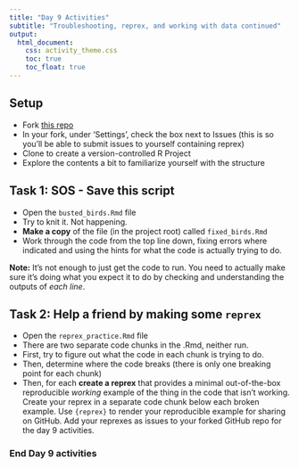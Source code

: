 ```yaml
---
title: "Day 9 Activities"
subtitle: "Troubleshooting, reprex, and working with data continued"
output: 
  html_document:
    css: activity_theme.css
    toc: true
    toc_float: true
---
```


## Setup

- Fork [this repo](https://github.com/allisonhorst/eds221-day9-activities)
- In your fork, under 'Settings', check the box next to Issues (this is so you'll be able to submit issues to yourself containing reprex)
- Clone to create a version-controlled R Project
- Explore the contents a bit to familiarize yourself with the structure

## Task 1: SOS - Save this script

- Open the `busted_birds.Rmd` file
- Try to knit it. Not happening.
- **Make a copy** of the file (in the project root) called `fixed_birds.Rmd`
- Work through the code from the top line down, fixing errors where indicated and using the hints for what the code is actually trying to do. 

**Note:** It's not enough to just get the code to run. You need to actually make sure it's doing what you expect it to do by checking and understanding the outputs of *each line*. 

## Task 2: Help a friend by making some `reprex`

- Open the `reprex_practice.Rmd` file
- There are two separate code chunks in the .Rmd, neither run.
- First, try to figure out what the code in each chunk is trying to do.
- Then, determine where the code breaks (there is only one breaking point for each chunk)
- Then, for each **create a reprex** that provides a minimal out-of-the-box reproducible *working* example of the thing in the code that isn't working. Create your reprex in a separate code chunk below each broken example. Use `{reprex}` to render your reproducible example for sharing on GitHub. Add your reprexes as issues to your forked GitHub repo for the day 9 activities. 

### End Day 9 activities

<!--
## Task 1

Your job is to fix all errors in the code below to make a fully functioning script that can be run straight through with "Run all" without problems. 

Before each code chunk, you're given a description of what is supposed to happen in each code chunk so you don't go too astray. **You should LOOK AT THE OUTPUT of each line after you've corrected any errors to ensure that it's working as expected, and to confirm you understand what the code is doing.** 

```r
knitr::opts_chunk$set(echo = TRUE)
library(tidyverse)
library(here)
library(skimr)
library(tidytext)
```

## Read in the data

The code below should read in four files, all from the data package "Ecological and social Interactions in urban parks: bird surveys in local parks in the central Arizona-Phoenix metropolitan area." Learn more, and see metadata, [here](https://portal.edirepository.org/nis/mapbrowse?packageid=knb-lter-cap.256.9).

The code will store each file as an object with the file prefix. 

**Data source:** Warren, P.S., A. Kinzig, C.A. Martin, and L. Machabee. 2013. Ecological and social Interactions in urban parks: bird surveys in local parks in the central Arizona-Phoenix metropolitan area ver 9. Environmental Data Initiative. https://doi.org/10.6073/pasta/bff8e94e254c9317fa42c86f413a46ce


```r

# Create a list of file names you want to read in
knb_files <- list.files(here("activities", "knb-lter-cap_256_9"), pattern = "*.csv")

# Loop over the files, reading in and creating a stored object with 'assign()'. See ?assign for more information.
# stringr::str_remove() simplifies the file names
# by removing both the 55_pp52_ and the .csv that start / end all file names
# See ?assign for more information

for (i in seq_along(knb_files)) {
  assign(knb_files[i] %>% 
           str_remove("52_pp52_") %>% 
           str_remove(".csv"), 
         read_csv(here("activities", 
                       "knb-lter-cap_256_9", 
                       knb_files[i])))
}

```

## Initial exploration

Basic exploration of the bird observation dataset. 
```r
# Return the dimensions 
dim(birds_1)

# Return the names of birds_1
names(birds_1)

# Overview
skim(birds_1)

# See the different species (species_id)
unique(birds_1$species_id)

# Check out the taxa information
head(taxalist_1)
```
## Data wrangling

The code below should join the information in `taxalist_1` to the `birds_1` data frame, by the `species_id` key. 

```r
birds_df <- birds_1 %>% 
  left_join(taxalist_1, by = "species_id")
```

## Find total counts by park and plot top 15

The code below joins the site information to `birds_df`, then groups by and `park_name`, then finds the sum of the `bird_count` column & returns it in a table. 

```r
bird_totals_by_park <- birds_df %>% 
  left_join(sites_1) %>% 
  group_by(park_name) %>% 
  summarize(total_count = sum(bird_count, na.rm = TRUE)) %>% 
  slice_max(total_count, n = 15) %>% 
  mutate(park_name = fct_reorder(park_name, total_count))
```

```r
ggplot(data = bird_totals_by_park, aes(x = total_count, y = park_name)) +
  geom_col() +
  labs(x = "Total bird count",
       y = "Park name") +
  theme_minimal()
```


## Find top 5 bird species by park, and make a graph

The code below joins the site information to the bird count data, then finds the top five most observed birds (by frequency) at each park. 

```r
common_birds <- birds_df %>% 
  left_join(sites_1) %>% 
  group_by(park_name, common_name) %>% 
  summarize(total_count = sum(bird_count, na.rm = TRUE)) %>% 
  slice_max(total_count, n = 5)
```

The code below should limit the observations to the following parks: Cholla Cove, Desert Willow, Nueve, Orme, Palomino, and Sonrisa. 

```r
selected_parks <- common_birds %>% 
  filter(park_name %in% c("Cholla Cove", "Desert Willow", "Nueve", "Orme", "Palomino", "Sonrisa"))
```

The code below creates a faceted ggplot graph with the top 5 most frequently observed birds at each location. 

```r
ggplot(data = selected_parks, aes(y = common_name, x = total_count)) +
  geom_col() +
  scale_x_continuous(limits = c(0, 3000)) +
  facet_wrap(~park_name, scales = "free_y") +
  theme_linedraw() +
  labs(x = "\nTotal bird counts", y = "Common name")

ggsave(here("activities", "bird_counts.jpg"), height = 6, width = 12)
```

## Task 2: Reprex! 

```r
library(tidyverse)
library(reprex)
library(janitor)
```


Data package title: Aquatic Vertebrate Population Study in Mack Creek, Andrews Experimental Forest, 1987 to present

**Citation:** Gregory, S.V. and I. Arismendi. 2020. Aquatic Vertebrate Population Study in Mack Creek, Andrews Experimental Forest, 1987 to present ver 14. Environmental Data Initiative. https://doi.org/10.6073/pasta/7c78d662e847cdbe33584add8f809165

```r
mack_creek_vertebrates <- read_csv(here("activities", "AS00601.csv"))
```

```r
# Example 1: 
mack_creek_lengths <- mack_creek_vertebrates %>% 
  clean_names() %>% 
  select(year:sampledate) %>% 
  filter(section == "CC") %>% 
  mutate(across(where(is.character, tolower))) %>% 
  drop_na(species) %>% 
  group_by(species) %>% 
  summarize(mean_length_cm = mean(length1, na.rm = TRUE),
            sd_length_cm = sd(length1, na.rm = TRUE)) %>% 
  ungroup()
```

```r
# Example 2:
mack_creek_vertebrates %>% 
  clean_names() %>% 
  filter(species == "ONCL") %>% 
  ggplot(aes(x = length1, y = weight)) +
         geom_point(aes(pch = 12), color = "purple") +
         theme_minimal() +
         labs(x = "Cutthroat trout length (cm)",
              y = "Weight (g)")
```


```r
# Example 3: 
mack_factors <- mack_creek_vertebrates %>% 
  drop_na(SPECIES) %>% 
  fct_relevel(SPECIES, levels = c("DITE", "ONCL", "RHOL"))
```

--->
